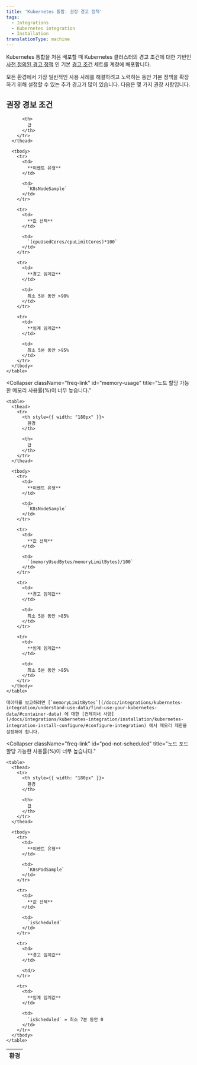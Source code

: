 ```yaml
---
title: 'Kubernetes 통합: 권장 경고 정책'
tags:
  - Integrations
  - Kubernetes integration
  - Installation
translationType: machine
---
```


Kubernetes 통합을 처음 배포할 때 Kubernetes 클러스터의 경고 조건에 대한 기반인 [사전 정의된 경고 정책](/docs/integrations/kubernetes-integration/kubernetes-events/kubernetes-integration-predefined-alert-policy) 인 기본 [경고 조건](/docs/alerts/new-relic-alerts/defining-conditions/define-alert-conditions) 세트를 계정에 배포합니다.

모든 환경에서 가장 일반적인 사용 사례를 해결하려고 노력하는 동안 기본 정책을 확장하기 위해 설정할 수 있는 추가 경고가 많이 있습니다. 다음은 몇 가지 권장 사항입니다.

## 권장 경보 조건

<CollapserGroup>
  <Collapser
    className="freq-link"
    id="cpu-usage"
    title="노드 할당 가능한 CPU 사용률(%)이 너무 높습니다."
  >
    <table>
      <thead>
        <tr>
          <th style={{ width: "180px" }}>
            환경
          </th>

          <th>
            값
          </th>
        </tr>
      </thead>

      <tbody>
        <tr>
          <td>
            **이벤트 유형**
          </td>

          <td>
            `K8sNodeSample`
          </td>
        </tr>

        <tr>
          <td>
            **값 선택**
          </td>

          <td>
            `(cpuUsedCores/cpuLimitCores)*100`
          </td>
        </tr>

        <tr>
          <td>
            **경고 임계값**
          </td>

          <td>
            최소 5분 동안 >90%
          </td>
        </tr>

        <tr>
          <td>
            **임계 임계값**
          </td>

          <td>
            최소 5분 동안 >95%
          </td>
        </tr>
      </tbody>
    </table>
  </Collapser>

  <Collapser
    className="freq-link"
    id="memory-usage"
    title="노드 할당 가능한 메모리 사용률(%)이 너무 높습니다."
  >
    <table>
      <thead>
        <tr>
          <th style={{ width: "180px" }}>
            환경
          </th>

          <th>
            값
          </th>
        </tr>
      </thead>

      <tbody>
        <tr>
          <td>
            **이벤트 유형**
          </td>

          <td>
            `K8sNodeSample`
          </td>
        </tr>

        <tr>
          <td>
            **값 선택**
          </td>

          <td>
            `(memoryUsedBytes/memoryLimitBytes)/100`
          </td>
        </tr>

        <tr>
          <td>
            **경고 임계값**
          </td>

          <td>
            최소 5분 동안 >85%
          </td>
        </tr>

        <tr>
          <td>
            **임계 임계값**
          </td>

          <td>
            최소 5분 동안 >95%
          </td>
        </tr>
      </tbody>
    </table>

    데이터를 보고하려면 [`memoryLimitBytes`](/docs/integrations/kubernetes-integration/understand-use-data/find-use-your-kubernetes-data/#container-data) 에 대한 [컨테이너 사양](/docs/integrations/kubernetes-integration/installation/kubernetes-integration-install-configure/#configure-integration) 에서 메모리 제한을 설정해야 합니다.
  </Collapser>

  <Collapser
    className="freq-link"
    id="pod-not-scheduled"
    title="노드 포드 할당 가능한 사용률(%)이 너무 높습니다."
  >
    <table>
      <thead>
        <tr>
          <th style={{ width: "180px" }}>
            환경
          </th>

          <th>
            값
          </th>
        </tr>
      </thead>

      <tbody>
        <tr>
          <td>
            **이벤트 유형**
          </td>

          <td>
            `K8sPodSample`
          </td>
        </tr>

        <tr>
          <td>
            **값 선택**
          </td>

          <td>
            `isScheduled`
          </td>
        </tr>

        <tr>
          <td>
            **경고 임계값**
          </td>

          <td/>
        </tr>

        <tr>
          <td>
            **임계 임계값**
          </td>

          <td>
            `isScheduled` = 최소 7분 동안 0
          </td>
        </tr>
      </tbody>
    </table>
  </Collapser>
</CollapserGroup>